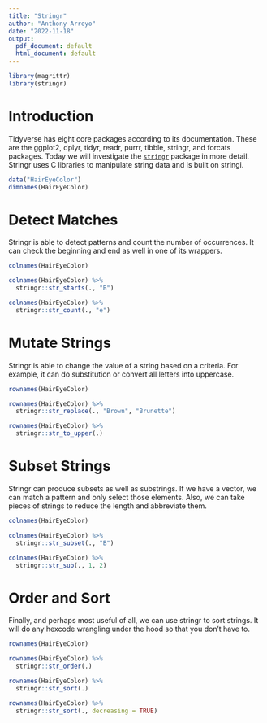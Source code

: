 ```yaml
---
title: "Stringr"
author: "Anthony Arroyo"
date: "2022-11-18"
output:
  pdf_document: default
  html_document: default
---
```


```r
library(magrittr)
library(stringr)
```

# Introduction 

Tidyverse has eight core packages according to its documentation.
These are the ggplot2, dplyr, tidyr, readr, purrr, tibble, stringr, and forcats packages.
Today we will investigate the [`stringr`](https://stringr.tidyverse.org/) package in more detail.
Stringr uses C libraries to manipulate string data and is built on stringi.

```r
data("HairEyeColor")
dimnames(HairEyeColor)
```

# Detect Matches

Stringr is able to detect patterns and count the number of occurrences.
It can check the beginning and end as well in one of its wrappers.

```r
colnames(HairEyeColor)

colnames(HairEyeColor) %>%
  stringr::str_starts(., "B")

colnames(HairEyeColor) %>%
  stringr::str_count(., "e")
```

# Mutate Strings

Stringr is able to change the value of a string based on a criteria.
For example, it can do substitution or convert all letters into uppercase.

```r
rownames(HairEyeColor)

rownames(HairEyeColor) %>%
  stringr::str_replace(., "Brown", "Brunette")

rownames(HairEyeColor) %>%
  stringr::str_to_upper(.)
```

# Subset Strings

Stringr can produce subsets as well as substrings.
If we have a vector, we can match a pattern and only select those elements.
Also, we can take pieces of strings to reduce the length and abbreviate them.

```r
colnames(HairEyeColor)

colnames(HairEyeColor) %>%
  stringr::str_subset(., "B")

colnames(HairEyeColor) %>%
  stringr::str_sub(., 1, 2)
```

# Order and Sort

Finally, and perhaps most useful of all, we can use stringr to sort strings.
It will do any hexcode wrangling under the hood so that you don't have to.

```r
rownames(HairEyeColor)

rownames(HairEyeColor) %>%
  stringr::str_order(.)

rownames(HairEyeColor) %>%
  stringr::str_sort(.)

rownames(HairEyeColor) %>%
  stringr::str_sort(., decreasing = TRUE)
```

